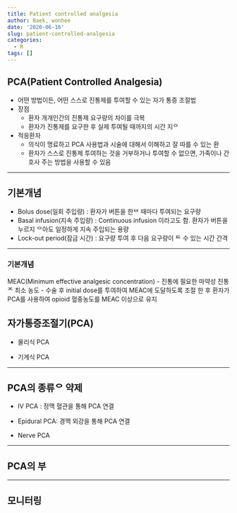 ```yaml
---
title: Patient controlled analgesia
author: Baek, wonhee
date: '2020-06-16'
slug: patient-controlled-analgesia
categories:
  - R
tags: []
---
```


## PCA(Patient Controlled Analgesia)

- 어떤 방법이든, 어떤   스스로 진통제를 투여할 수 있는 자가 통증 조절법 
- 장점
   - 환자 개개인간의 진통제 요구량의 차이를 극복
   - 환자가 진통제를 요구한 후 실제 투여될 때까지의 시간 지ᄋ  
- 적응환자 
   - 의식이 명료하고 PCA 사용법과 시술에 대해서 이해하고 잘 따를 수 있는 환 
   - 환자가 스스로 진통제 투여하는 것을 거부하거나 투여할 수 없으면, 가족이나 간호사  주는 방법을 사용할 수 있음

--- 

## 기본개념 

- Bolus dose(일회 주입량) : 환자가 버튼을 한ᄇ  때마다 투여되는 요구량 
- Basal infusion(지속 주입량) : Continuous infusion 이라고도 함. 환자가 버튼을 누르지 ᄋ아도 일정하게 지속 주입되는 용량
- Lock-out period(잠금 시간) : 요구량 투여 후 다음 요구량이 ᄐ 수 있는 시간 간격 

---

### 기본개념 

MEAC(Minimum effective analgesic concentration) 
   - 진통에 필요한 마약성 진통ᄌ 최소 농도 
   - 수술 후 initial dose를 투여하여 MEAC에 도달하도록 조절 한 후 환자가 PCA를 사용하여 opioid 혈중농도를 MEAC 이상으로 유지 
   

## 자가통증조절기(PCA)

- 물리식 PCA 

- 기계식 PCA 

--- 

## PCA의 종류ᄋ 약제 

- IV PCA : 정맥 혈관을 통해 PCA 연결

- Epidural PCA: 경맥 외강을 통해 PCA 연결 

- Nerve PCA

---

## PCA의 부

---

## 모니터링 

